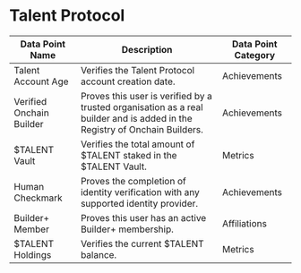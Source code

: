 
# Talent Protocol


| Data Point Name | Description | Data Point Category |
|-----------------|-------------|---------------------|
| Talent Account Age | Verifies the Talent Protocol account creation date. | <span className="badge badge--primary">Achievements</span> |
| Verified Onchain Builder | Proves this user is verified by a trusted organisation as a real builder and is added in the Registry of Onchain Builders. | <span className="badge badge--primary">Achievements</span> |
| $TALENT Vault | Verifies the total amount of $TALENT staked in the $TALENT Vault. | <span className="badge badge--primary">Metrics</span> |
| Human Checkmark | Proves the completion of identity verification with any supported identity provider. | <span className="badge badge--primary">Achievements</span> |
| Builder+ Member | Proves this user has an active Builder+ membership. | <span className="badge badge--primary">Affiliations</span> |
| $TALENT Holdings | Verifies the current $TALENT balance. | <span className="badge badge--primary">Metrics</span> |

